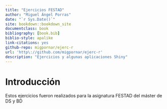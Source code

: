 ```yaml
--- 
title: "Ejercicios FESTAD"
author: "Miguel Ángel Porras"
date: "`r Sys.Date()`"
site: bookdown::bookdown_site
documentclass: book
bibliography: [book.bib]
biblio-style: apalike
link-citations: yes
github-repo: migpornar/ejerc-r
url: 'http\://github.com/migpornar/ejerc-r'
description: "Ejercicios y algunas aplicaciones Shiny"
---
```


# Introducción {-}

Estos ejercicios fueron realizados para la asignatura FESTAD del máster de DS y BD
